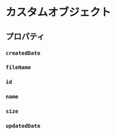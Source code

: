 
# カスタムオブジェクト

<Undocumented message="Coming soon!" />

## プロパティ

### `createdDate`

<Undocumented />

### `fileName`

<Undocumented />

### `id`

<Undocumented />

### `name`

<Undocumented />

### `size`

<Undocumented />

### `updatedDate`

<Undocumented />
